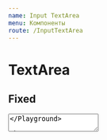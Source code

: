 ```yaml
---
name: Input TextArea
menu: Компоненты
route: /InputTextArea
---
```



# TextArea

## Fixed

<Playground>
  <TextArea />
</Playground>

## Autoresize

<Playground>
  <TextArea autoResize />
</Playground>

## Controlled & Clearable

<Playground>
  {() => {
    const [value, setValue] = useState('')
    return (
      <React.Fragment>
        <TextArea
          label="Фамилия, имя и отчество"
          placeholder={'Зубенко Михаил Петрович'}
          clear={true}
          onClear={() => {
            setValue('')
          }}
          value={value}
          onChange={e => {
            setValue(e.currentTarget.value)
          }}
        />
        <Text>Input value: {value}</Text>
      </React.Fragment>
    )
  }}
</Playground>

## Disabled

<Playground>
  <TextArea disabled value={"Would make a disabled joke, but i can't STAND them "} />
</Playground>

## ReadOnly

<Playground>
  <TextArea readOnly value={"Would make a disabled joke, but i can't STAND them "} />
</Playground>

## Props

<Props of={TextArea} />
